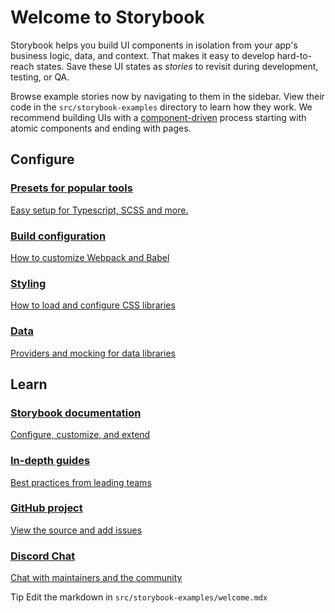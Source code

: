 
<Meta title="Example/Introduction" />

<style>{`
  .feature-link {
    display: block;
    border: 1px solid #aaa;
    border-radius: 2px;
    margin: 4px;
    padding: 8px;
  }

  .tip {
    background-color: lime;
    color: green;
    border-radius: 12px;
    padding: 0 8px;
  }
`}</style>

# Welcome to Storybook

Storybook helps you build UI components in isolation from your app's business logic, data, and context.
That makes it easy to develop hard-to-reach states. Save these UI states as _stories_ to revisit during development, testing, or QA.

Browse example stories now by navigating to them in the sidebar.
View their code in the `src/storybook-examples` directory to learn how they work.
We recommend building UIs with a [component-driven](https://blog.hichroma.com/component-driven-development-ce1109d56c8e) process starting with atomic components and ending with pages.

## Configure

<a class="feature-link" href="https://storybook.js.org/docs/presets" target="_blank">
  <span class="icon" />
  <h3>Presets for popular tools</h3>
  Easy setup for Typescript, SCSS and more.
</a>
<a class="feature-link" href="https://storybook.js.org/docs/webpack" target="_blank">
  <span class="icon" />
  <h3>Build configuration</h3>
  How to customize Webpack and Babel
</a>
<a class="feature-link" href="https://storybook.js.org/docs/styling" target="_blank">
  <span class="icon" />
  <h3>Styling</h3>
  How to load and configure CSS libraries
</a>
<a class="feature-link" href="https://storybook.js.org/docs/data" target="_blank">
  <span class="icon" />
  <h3>Data</h3>
  Providers and mocking for data libraries
</a>

## Learn

<a class="feature-link" href="https://storybook.js.org/docs" target="_blank">
  <span class="icon" />
  <h3>Storybook documentation</h3>
  Configure, customize, and extend
</a>
<a class="feature-link" href="https://www.learnstorybook.com" target="_blank">
  <span class="icon" />
  <h3>In-depth guides</h3>
  Best practices from leading teams
</a>
<a class="feature-link" href="https://github.com/storybookjs/storybook" target="_blank">
  <span class="icon" />
  <h3>GitHub project</h3>
  View the source and add issues
</a>
<a class="feature-link" href="?" target="_blank">
  <span class="icon" />
  <h3>Discord Chat</h3>
  Chat with maintainers and the community
</a>

<span class="tip">Tip</span> Edit the markdown in <code>src/storybook-examples/welcome.mdx</code>
